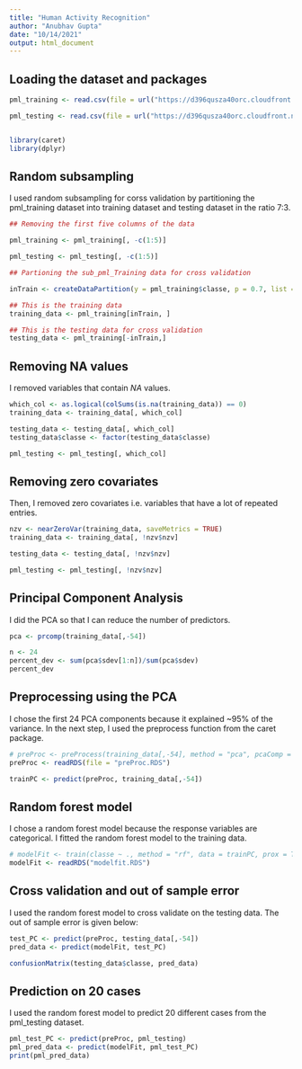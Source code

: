 ```yaml
---
title: "Human Activity Recognition"
author: "Anubhav Gupta"
date: "10/14/2021"
output: html_document
---
```


## Loading the dataset and packages

```r
pml_training <- read.csv(file = url("https://d396qusza40orc.cloudfront.net/predmachlearn/pml-training.csv"))

pml_testing <- read.csv(file = url("https://d396qusza40orc.cloudfront.net/predmachlearn/pml-testing.csv"))


library(caret)
library(dplyr)

```

## Random subsampling

I used random subsampling for corss validation by partitioning the pml_training dataset into training dataset and testing dataset in the ratio 7:3.

```r

## Removing the first five columns of the data

pml_training <- pml_training[, -c(1:5)]

pml_testing <- pml_testing[, -c(1:5)]

## Partioning the sub_pml_Training data for cross validation

inTrain <- createDataPartition(y = pml_training$classe, p = 0.7, list = FALSE)

## This is the training data
training_data <- pml_training[inTrain, ]

## This is the testing data for cross validation
testing_data <- pml_training[-inTrain,]
```

## Removing NA values

I removed variables that contain *NA* values.

```r

which_col <- as.logical(colSums(is.na(training_data)) == 0)
training_data <- training_data[, which_col]

testing_data <- testing_data[, which_col]
testing_data$classe <- factor(testing_data$classe)

pml_testing <- pml_testing[, which_col]

```

## Removing zero covariates

Then, I removed zero covariates i.e. variables that have a lot of repeated entries.

```r
nzv <- nearZeroVar(training_data, saveMetrics = TRUE)
training_data <- training_data[, !nzv$nzv]

testing_data <- testing_data[, !nzv$nzv]

pml_testing <- pml_testing[, !nzv$nzv]

```


## Principal Component Analysis

I did the PCA so that I can reduce the number of predictors. 

```r
pca <- prcomp(training_data[,-54])

n <- 24
percent_dev <- sum(pca$sdev[1:n])/sum(pca$sdev)
percent_dev
```


## Preprocessing using the PCA

I chose the first 24 PCA components because it explained ~95% of the variance. In the next step, I used the preprocess function from the caret package.


```r
# preProc <- preProcess(training_data[,-54], method = "pca", pcaComp = n)
preProc <- readRDS(file = "preProc.RDS")

trainPC <- predict(preProc, training_data[,-54])
```

## Random forest model

I chose a random forest model because the response variables are categorical. I fitted the random forest model to the training data.

```r
# modelFit <- train(classe ~ ., method = "rf", data = trainPC, prox = TRUE)
modelFit <- readRDS("modelfit.RDS")
```


## Cross validation and out of sample error

I used the random forest model to cross validate on the testing data. The out of sample error is given below:

```r
test_PC <- predict(preProc, testing_data[,-54])
pred_data <- predict(modelFit, test_PC)

confusionMatrix(testing_data$classe, pred_data)
```

## Prediction on 20 cases

I used the random forest model to predict 20 different cases from the pml_testing dataset.

```r
pml_test_PC <- predict(preProc, pml_testing)
pml_pred_data <- predict(modelFit, pml_test_PC)
print(pml_pred_data)
```


